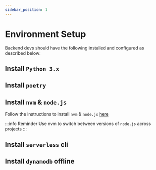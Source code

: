 ```yaml
---
sidebar_position: 1
---
```



# Environment Setup

Backend devs should have the following installed and configured as described below:

## Install `Python 3.x`

<PythonSetup />

## Install `poetry`

<PeotrySetup />

## Install `nvm` & `node.js`

Follow the instructions to install `nvm` & `node.js` [here](/docs/getting-started/node-nvm)

:::info Reminder
Use nvm to switch between versions of `node.js` across projects
:::

## Install `serverless` cli

<ServerlessCLISetup />

## Install `dynamodb` offline

<DynamoDBSetup />

